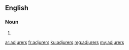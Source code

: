 ==English==

===Noun===
{{head|en|plural}}

# {{plural of|adjurer|lang=en|nocat=1}}

[[ar:adjurers]]
[[fr:adjurers]]
[[ku:adjurers]]
[[mg:adjurers]]
[[my:adjurers]]